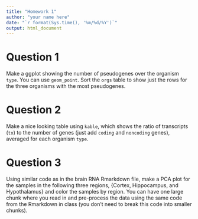 ```yaml
---
title: "Homework 1"
author: "your name here"
date: "`r format(Sys.time(), '%m/%d/%Y')`"
output: html_document
---
```


# Question 1

Make a ggplot showing the number of pseudogenes over the organism
`type`. You can use `geom_point`. Sort the `orgs` table to show just
the rows for the three organisms with the most pseudogenes.

# Question 2

Make a nice looking table using `kable`, which shows the ratio of
transcripts (`tx`) to the number of genes (just add `coding` and
`noncoding` genes), averaged for each organism `type`.

# Question 3

Using similar code as in the brain RNA Rmarkdown file, make a PCA
plot for the samples in the following three regions, {Cortex,
Hippocampus, and Hypothalamus} and color the samples by region.
You can have one large chunk where you read in and pre-process the
data using the same code from the Rmarkdown in class (you don't need
to break this code into smaller chunks).
